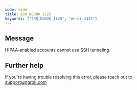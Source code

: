 ```yaml
---
mode: wide
title: ERR_NGROK_1125
keywords: ["ERR_NGROK_1125", "error 1125"]
---
```


## Message

HIPAA-enabled accounts cannot use SSH tunneling.

## Further help

If you're having trouble resolving this error, please reach out to [support@ngrok.com](mailto:support@ngrok.com?subject=Help%20with%20ERR_NGROK_1125)
